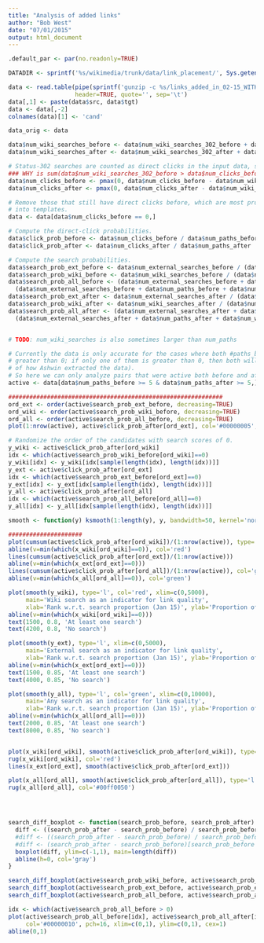 ```yaml
---
title: "Analysis of added links"
author: "Bob West"
date: "07/01/2015"
output: html_document
---
```



```r
.default_par <- par(no.readonly=TRUE)

DATADIR <- sprintf('%s/wikimedia/trunk/data/link_placement/', Sys.getenv('HOME'))

data <- read.table(pipe(sprintf('gunzip -c %s/links_added_in_02-15_WITH-STATS.tsv.gz', DATADIR)),
                   header=TRUE, quote='', sep='\t')
data[,1] <- paste(data$src, data$tgt)
data <- data[,-2]
colnames(data)[1] <- 'cand'

data_orig <- data

data$num_wiki_searches_before <- data$num_wiki_searches_302_before + data$num_wiki_searches_200_before
data$num_wiki_searches_after <- data$num_wiki_searches_302_after + data$num_wiki_searches_200_after

# Status-302 searches are counted as direct clicks in the input data, so correct for this.
### WHY is sum(data$num_wiki_searches_302_before > data$num_clicks_before) == 1362, not 0?
data$num_clicks_before <- pmax(0, data$num_clicks_before - data$num_wiki_searches_302_before)
data$num_clicks_after <- pmax(0, data$num_clicks_after - data$num_wiki_searches_302_after)

# Remove those that still have direct clicks before, which are most probably from links embedded
# into templates.
data <- data[data$num_clicks_before == 0,]

# Compute the direct-click probabilities.
data$click_prob_before <- data$num_clicks_before / data$num_paths_before
data$click_prob_after <- data$num_clicks_after / data$num_paths_after

# Compute the search probabilities.
data$search_prob_ext_before <- data$num_external_searches_before / (data$num_external_searches_before + data$num_paths_before)
data$search_prob_wiki_before <- data$num_wiki_searches_before / (data$num_paths_before + data$num_wiki_searches_200_before)
data$search_prob_all_before <- (data$num_external_searches_before + data$num_wiki_searches_before) /
  (data$num_external_searches_before + data$num_paths_before + data$num_wiki_searches_200_before)
data$search_prob_ext_after <- data$num_external_searches_after / (data$num_external_searches_after + data$num_paths_after)
data$search_prob_wiki_after <- data$num_wiki_searches_after / (data$num_paths_after + data$num_wiki_searches_200_after)
data$search_prob_all_after <- (data$num_external_searches_after + data$num_wiki_searches_after) /
  (data$num_external_searches_after + data$num_paths_after + data$num_wiki_searches_200_after)


# TODO: num_wiki_searches is also sometimes larger than num_paths

# Currently the data is only accurate for the cases where both #paths_before and #paths_after is
# greater than 0; if only one of them is greater than 0, then both will appear as 0 (consequence
# of how Ashwin extracted the data).
# So here we can only analyze pairs that were active both before and after.
active <- data[data$num_paths_before >= 5 & data$num_paths_after >= 5,]

#############################################################
ord_ext <- order(active$search_prob_ext_before, decreasing=TRUE)
ord_wiki <- order(active$search_prob_wiki_before, decreasing=TRUE)
ord_all <- order(active$search_prob_all_before, decreasing=TRUE)
plot(1:nrow(active), active$click_prob_after[ord_ext], col='#00000005', pch=16)

# Randomize the order of the candidates with search scores of 0.
y_wiki <- active$click_prob_after[ord_wiki]
idx <- which(active$search_prob_wiki_before[ord_wiki]==0)
y_wiki[idx] <- y_wiki[idx[sample(length(idx), length(idx))]]
y_ext <- active$click_prob_after[ord_ext]
idx <- which(active$search_prob_ext_before[ord_ext]==0)
y_ext[idx] <- y_ext[idx[sample(length(idx), length(idx))]]
y_all <- active$click_prob_after[ord_all]
idx <- which(active$search_prob_all_before[ord_all]==0)
y_all[idx] <- y_all[idx[sample(length(idx), length(idx))]]

smooth <- function(y) ksmooth(1:length(y), y, bandwidth=50, kernel='normal')$y

#####################
plot(cumsum(active$click_prob_after[ord_wiki])/(1:nrow(active)), type='l', col='red', xlim=c(0,8000))
abline(v=min(which(x_wiki[ord_wiki]==0)), col='red')
lines(cumsum(active$click_prob_after[ord_ext])/(1:nrow(active)))
abline(v=min(which(x_ext[ord_ext]==0)))
lines(cumsum(active$click_prob_after[ord_all])/(1:nrow(active)), col='green')
abline(v=min(which(x_all[ord_all]==0)), col='green')

plot(smooth(y_wiki), type='l', col='red', xlim=c(0,5000),
     main='Wiki search as an indicator for link quality',
     xlab='Rank w.r.t. search proportion (Jan 15)', ylab='Proportion of direct clicks (Mar 15)')
abline(v=min(which(x_wiki[ord_wiki]==0)))
text(1500, 0.8, 'At least one search')
text(4200, 0.8, 'No search')

plot(smooth(y_ext), type='l', xlim=c(0,5000),
     main='External search as an indicator for link quality',
     xlab='Rank w.r.t. search proportion (Jan 15)', ylab='Proportion of direct clicks (Mar 15)')
abline(v=min(which(x_ext[ord_ext]==0)))
text(1500, 0.85, 'At least one search')
text(4000, 0.85, 'No search')

plot(smooth(y_all), type='l', col='green', xlim=c(0,10000),
     main='Any search as an indicator for link quality',
     xlab='Rank w.r.t. search proportion (Jan 15)', ylab='Proportion of direct clicks (Mar 15)')
abline(v=min(which(x_all[ord_all]==0)))
text(2000, 0.85, 'At least one search')
text(8000, 0.85, 'No search')


plot(x_wiki[ord_wiki], smooth(active$click_prob_after[ord_wiki]), type='l', col='red', ylim=c(0.5,1), xlim=c(0,1))
rug(x_wiki[ord_wiki], col='red')
lines(x_ext[ord_ext], smooth(active$click_prob_after[ord_ext]))

plot(x_all[ord_all], smooth(active$click_prob_after[ord_all]), type='l', col='green', ylim=c(0.45,0.9), xlim=c(0.005,1), log='x')
rug(x_all[ord_all], col='#00ff0050')




search_diff_boxplot <- function(search_prob_before, search_prob_after) {
  diff <- ((search_prob_after - search_prob_before) / search_prob_before)[search_prob_before > 0]
  #diff <- ((search_prob_after - search_prob_before) / search_prob_before)[search_prob_before > 0 & search_prob_after > 0]
  #diff <- (search_prob_after - search_prob_before)[search_prob_before > 0]
  boxplot(diff, ylim=c(-1,1), main=length(diff))
  abline(h=0, col='gray')
}

search_diff_boxplot(active$search_prob_wiki_before, active$search_prob_wiki_after)
search_diff_boxplot(active$search_prob_ext_before, active$search_prob_ext_after)
search_diff_boxplot(active$search_prob_all_before, active$search_prob_all_after)

idx <- which(active$search_prob_all_before > 0)
plot(active$search_prob_all_before[idx], active$search_prob_all_after[idx],
     col='#00000010', pch=16, xlim=c(0,1), ylim=c(0,1), cex=1)
abline(0,1)

```

